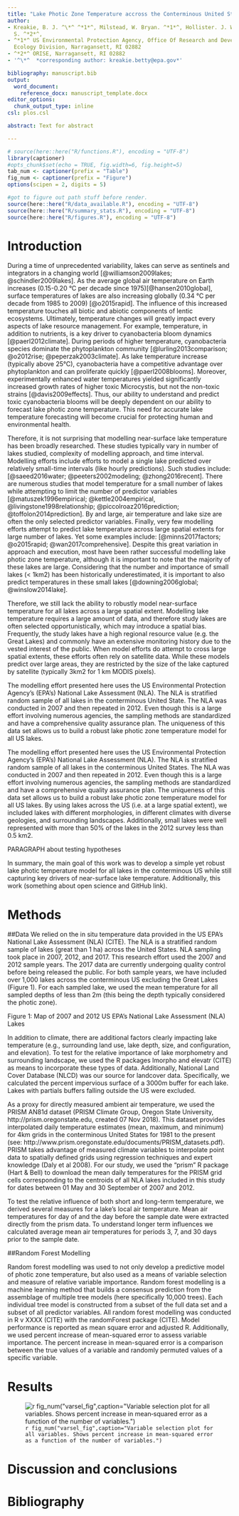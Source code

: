 ```yaml
---
title: "Lake Photic Zone Temperature accross the Conterminous United States"
author:
- Kreakie, B. J. ^\*^ ^*1*^, Milstead, W. Bryan. ^*1*^, Hollister. J. W. ^*1*^, Shivers,
  S. ^*2*^, 
- ^*1*^ US Environmental Protection Agency, Office Of Research and Development, Atlantic
  Ecology Division, Narragansett, RI 02882
- ^*2*^ ORISE, Narragansett, RI 02882
- '^\*^  *corresponding author: kreakie.betty@epa.gov*'

bibliography: manuscript.bib
output:
  word_document:
    reference_docx: manuscript_template.docx
editor_options:
  chunk_output_type: inline
csl: plos.csl

abstract: Text for abstract

---
```



```r
# source(here::here("R/functions.R"), encoding = "UTF-8")
library(captioner)
#opts_chunk$set(echo = TRUE, fig.width=6, fig.height=5)
tab_num <- captioner(prefix = "Table")
fig_num <- captioner(prefix = "Figure")
options(scipen = 2, digits = 5)


```



```r
#got to figure out path stuff before render.
source(here::here("R/data_available.R"), encoding = "UTF-8") 
source(here::here("R/summary_stats.R"), encoding = "UTF-8")  
source(here::here("R/figures.R"), encoding = "UTF-8")
```

# Introduction

During a time of unprecedented variability, lakes can serve as sentinels and integrators in a changing world [@williamson2009lakes; @schindler2009lakes].  As the average global air temperature on Earth increases (0.15-0.20 °C per decade since 1975)[@hansen2010global], surface temperatures of lakes are also increasing globally (0.34 °C per decade from 1985 to 2009) [@o2015rapid].  The influence of this increased temperature touches all biotic and abiotic components of lentic ecosystems.  Ultimately, temperature changes will greatly impact every  aspects of lake resource management.  For example, temperature, in addition to nutrients, is a key driver to cyanobacteria bloom dynamics [@paerl2012climate].  During periods of higher temperature, cyanobacteria species dominate the phytoplankton community [@lurling2013comparison; @o2012rise; @peperzak2003climate].  As lake temperature increase (typically above 25°C), cyanobacteria have a competitive advantage over phytoplankton and can proliferate quickly [@paerl2008blooms].  Moreover, experimentally enhanced water temperatures yielded significantly increased growth rates of higher toxic Microcystis, but not the non-toxic strains [@davis2009effects].  Thus, our ability to understand and predict toxic cyanobacteria blooms will be deeply dependent on our ability to forecast lake photic zone temperature.   This need for accurate lake temperature forecasting will become crucial for protecting human and environmental health.

Therefore, it is not surprising that modelling near-surface lake temperature has been broadly researched.  These studies typically vary in number of lakes studied, complexity of modelling approach, and time interval.  Modelling efforts include efforts to model a single lake predicted over relatively small-time intervals (like hourly predictions).  Such studies include: [@saeed2016water; @peeters2002modeling; @zhong2016recent].  There are numerous studies that model temperature for a small number of lakes while attempting to limit the number of predictor variables [@matuszek1996empirical; @kettle2004empirical, @livingstone1998relationship; @piccolroaz2016prediction; @toffolon2014prediction].  By and large, air temperature and lake size are often the only selected predictor variables.  Finally, very few modelling efforts attempt to predict lake temperature across large spatial extents for large number of lakes.  Yet some examples include: [@minns2017factors; @o2015rapid; @wan2017comprehensive].  Despite this great variation in approach and execution, most have been rather successful modelling lake photic zone temperature, although it is important to note that the majority of these lakes are large.  Considering that the number and importance of small lakes (< 1km2) has been historically underestimated, it is important to also predict temperatures in these small lakes [@downing2006global; @winslow2014lake].

Therefore, we still lack the ability to robustly model near-surface temperature for all lakes across a large spatial extent.  Modelling lake temperature requires a large amount of data, and therefore study lakes are often selected opportunistically, which may introduce a spatial bias.  Frequently, the study lakes have a high regional resource value (e.g. the Great Lakes) and commonly have an extensive monitoring history due  to the vested interest of the public.  When model efforts do attempt to cross large spatial extents, these efforts often rely on satellite data.  While these models predict over large areas, they are restricted by the size of the lake captured by satellite (typically 3km2 for 1 km MODIS pixels).   

The modelling effort presented here uses the US Environmental Protection Agency’s (EPA’s) National Lake Assessment (NLA).  The NLA is stratified random sample of all lakes in the conterminous United State.  The NLA was conducted in 2007 and then repeated in 2012.  Even though this is a large effort involving numerous agencies, the sampling methods are standardized and have a comprehensive quality assurance plan.  The uniqueness of this data set allows us to build a robust lake photic zone temperature model for all US lakes.

The modelling effort presented here uses the US Environmental Protection Agency’s (EPA’s) National Lake Assessment (NLA).  The NLA is stratified random sample of all lakes in the conterminous United States.  The NLA was conducted in 2007 and then repeated in 2012.  Even though this is a large effort involving numerous agencies, the sampling methods are standardized and have a comprehensive quality assurance plan.  The uniqueness of this data set allows us to build a robust lake photic zone temperature model for all US lakes.  By using lakes across the US (i.e. at a large spatial extent), we included lakes with different morphologies, in different climates with diverse geologies, and surrounding landscapes.  Additionally, small lakes were well represented with more than 50% of the lakes in the 2012 survey less than 0.5 km2. 


PARAGRAPH about testing hypotheses 

In summary, the main goal of this work was to develop a simple yet robust lake photic temperature model for all lakes in the conterminous US while still capturing key drivers of near-surface lake temperature. Additionally, this work (something about open science and GitHub link).




# Methods

##Data
We relied on the in situ temperature data provided in the US EPA’s National Lake Assessment (NLA) (CITE).  The NLA is a stratified random sample of lakes (great than 1 ha) across the United States.  NLA sampling took place in 2007, 2012, and 2017.  This research effort used the 2007 and 2012 sample years.  The 2017 data are currently undergoing quality control before being released the public.   For both sample years, we have included over 1,000 lakes across the conterminous US excluding the Great Lakes (Figure 1).  For each sampled lake, we used the mean temperature for all sampled depths of less than 2m (this being the depth typically considered the photic zone).  

Figure 1: Map of 2007 and 2012 US EPA’s National Lake Assessment (NLA) Lakes

In addition to climate, there are additional factors clearly impacting lake temperature (e.g., surrounding land use, lake depth, size, and configuration, and elevation).   To test for the relative importance of lake morphometry and surrounding landscape, we used the R packages lmorpho and elevatr (CITE) as means to incorporate these types of data. Additionally, National Land Cover Database (NLCD) was our source for landcover data.  Specifically, we calculated the percent impervious surface of a 3000m buffer for each lake.  Lakes with partials buffers falling outside the US were excluded.

As a proxy for directly measured ambient air temperature, we used the PRISM AN81d dataset (PRISM Climate Group, Oregon State University, http://prism.oregonstate.edu, created 07 Nov 2018).  This dataset provides interpolated daily temperature estimates (mean, maximum, and minimum) for 4km grids in the conterminous United States for 1981 to the present (see: http://www.prism.oregonstate.edu/documents/PRISM_datasets.pdf).  PRISM takes advantage of measured climate variables to interpolate point data to spatially defined grids using regression techniques and expert knowledge (Daly et al 2008).  For our study, we used the “prism” R package (Hart & Bell) to download the mean daily temperatures for the PRISM grid cells corresponding to the centroids of all NLA lakes included in this study for dates between 01 May and 30 September of 2007 and 2012.

To test the relative influence of both short and long-term temperature, we derived several measures for a lake’s local air temperature.  Mean air temperatures for day of and the day before the sample date were extracted directly from the prism data.  To understand longer term influences we calculated average mean air temperatures for periods 3, 7, and 30 days prior to the sample date.

##Random Forest Modelling 

Random forest modelling was used to not only develop a predictive model of photic zone temperature, but also used as a means of variable selection and measure of relative variable importance.  Random forest modelling is a machine learning method that builds a consensus prediction from the assemblage of multiple tree models (here specifically 10,000 trees).  Each individual tree model is constructed from a subset of the full data set and a subset of all predictor variables.  All random forest modelling was conducted in R v XXXX (CITE) with the randomForest package (CITE).  Model performance is reported as mean square error and adjusted R.  Additionally, we used percent increase of mean-squared error to assess variable importance.  The percent increase in mean-squared error is a comparison between the true values of a variable and randomly permuted values of a specific variable.  


# Results


![`r fig_num("varsel_fig",caption="Variable selection plot for all variables. Shows percent increase in mean‐squared error as a function of the number of variables.")`](../figures/varselfig.jpg)


# Discussion and conclusions


# Bibliography




